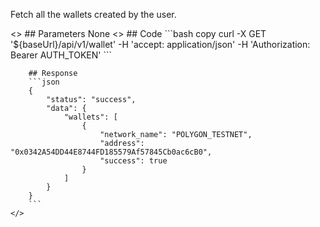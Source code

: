 
Fetch all the wallets created by the user.

<ColumnLayout>
    <>
        ## Parameters
        None
    </>
    <>
        ## Code
        ```bash copy
        curl -X GET '${baseUrl}/api/v1/wallet' 
        -H 'accept: application/json' 
        -H 'Authorization: Bearer AUTH_TOKEN'
        ```

        ## Response
        ```json
        {
            "status": "success",
            "data": {
                "wallets": [
                    {
                        "network_name": "POLYGON_TESTNET",
                        "address": "0x0342A54DD44E8744FD185579Af57845Cb0ac6cB0",
                        "success": true
                    }
                ]
            }
        }
        ```
    </>
</ColumnLayout>